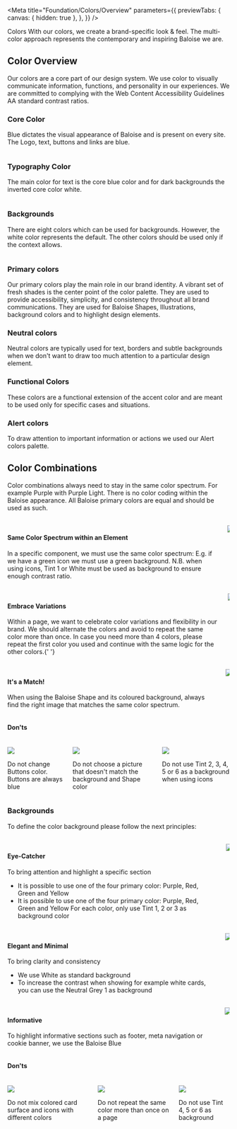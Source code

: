 
<Meta
  title="Foundation/Colors/Overview"
  parameters={{
    previewTabs: {
      canvas: { hidden: true },
    },
  }}
/>

<bal-doc-banner subtitle="Foundation" color="primary">
  Colors
</bal-doc-banner>

<bal-doc-lead>
  With our colors, we create a brand-specific look & feel. The multi-color approach represents the contemporary and
  inspiring Baloise we are.
</bal-doc-lead>

## Color Overview

Our colors are a core part of our design system. We use color to visually communicate information, functions, and personality in our experiences.
We are committed to complying with the Web Content Accessibility Guidelines AA standard contrast ratios.

### Core Color

Blue dictates the visual appearance of Baloise and is present on every site. The Logo, text, buttons and links are blue.

<bal-doc-app>
  <div class="columns">
    <bal-doc-color class="column is-one-quarter" background color="primary" inverted></bal-doc-color>
  </div>
</bal-doc-app>

### Typography Color

The main color for text is the core blue color and for dark backgrounds the inverted core color white.

<bal-doc-app>
  <div class="columns">
    <bal-doc-color class="column is-one-quarter" background color="primary" inverted></bal-doc-color>
    <bal-doc-color class="column is-one-quarter" background color="white"></bal-doc-color>
  </div>
</bal-doc-app>

### Backgrounds

There are eight colors which can be used for backgrounds.
However, the white color represents the default. The other colors should be used only if the context allows.

<bal-doc-app>
  <div class="columns is-multiline">
    <bal-doc-color class="column is-one-quarter" background color="white"></bal-doc-color>
    <bal-doc-color class="column is-one-quarter" background color="grey-1"></bal-doc-color>
    <bal-doc-color class="column is-one-quarter" background color="grey-3"></bal-doc-color>
    <bal-doc-color class="column is-one-quarter" background color="primary" inverted></bal-doc-color>
    <bal-doc-color class="column is-one-quarter" background color="green"></bal-doc-color>
    <bal-doc-color class="column is-one-quarter" background color="purple"></bal-doc-color>
    <bal-doc-color class="column is-one-quarter" background color="red"></bal-doc-color>
    <bal-doc-color class="column is-one-quarter" background color="yellow"></bal-doc-color>
  </div>
</bal-doc-app>

### Primary colors

Our primary colors play the main role in our brand identity. A vibrant set of fresh shades is the center point of the color palette. They are used to provide accessibility, simplicity, and consistency throughout all brand communications. They are used for Baloise Shapes, Illustrations, background colors and to highlight design elements.

<bal-doc-app>
  <bal-doc-support-color color="green"></bal-doc-support-color>
</bal-doc-app>

<bal-doc-app>
  <bal-doc-support-color color="purple"></bal-doc-support-color>
</bal-doc-app>

<bal-doc-app>
  <bal-doc-support-color color="red"></bal-doc-support-color>
</bal-doc-app>

<bal-doc-app>
  <bal-doc-support-color color="yellow"></bal-doc-support-color>
</bal-doc-app>

### Neutral colors

Neutral colors are typically used for text, borders and subtle backgrounds when we don't want to draw too much attention to a particular design element.

<bal-doc-app>
  <bal-doc-support-color color="grey"></bal-doc-support-color>
</bal-doc-app>

### Functional Colors

These colors are a functional extension of the accent color and are meant to be used only for specific cases and situations.

<bal-doc-app>
  <bal-doc-support-color color="blue"></bal-doc-support-color>
</bal-doc-app>

<bal-doc-app>
  <bal-doc-support-color color="light-blue"></bal-doc-support-color>
</bal-doc-app>

### Alert colors

To draw attention to important information or actions we used our Alert colors palette.

<bal-doc-app>
  <bal-doc-support-color color="info"></bal-doc-support-color>
</bal-doc-app>

<bal-doc-app>
  <bal-doc-support-color color="success"></bal-doc-support-color>
</bal-doc-app>

<bal-doc-app>
  <bal-doc-support-color color="warning"></bal-doc-support-color>
</bal-doc-app>

<bal-doc-app>
  <bal-doc-support-color color="danger"></bal-doc-support-color>
</bal-doc-app>

## Color Combinations

Color combinations always need to stay in the same color spectrum. For example Purple with Purple Light. There is no color coding within the Baloise appearance. All Baloise primary colors are equal and should be
used as such.


<br />
<div class="columns">
  <div class="column is-4">
    <h4 class="title m-none">Same Color Spectrum within an Element</h4>
    <p>
      In a specific component, we must use the same color spectrum: E.g. if we have a green icon we must use a green
      background. N.B. when using icons, Tint 1 or White must be used as background to ensure enough contrast ratio.
    </p>
  </div>
  <div class="column is-8">
    <img src={ColorCombinations} />
  </div>
</div>

<br />
<div class="columns">
  <div class="column is-4">
    <h4 class="title m-none">Embrace Variations</h4>
    <p>
      Within a page, we want to celebrate color variations and flexibility in our brand. We should alternate the colors
      and avoid to repeat the same color more than once. In case you need more than 4 colors, please repeat the first
      color you used and continue with the same logic for the other colors.{' '}
    </p>
  </div>
  <div class="column is-8">
    <img src={ColorCombinations2} />
  </div>
</div>

<br />
<div class="columns">
  <div class="column is-4">
    <h4 class="title m-none">It's a Match!</h4>
    <p>
      When using the Baloise Shape and its coloured background, always find the right image that matches the same color
      spectrum.
    </p>
  </div>
  <div class="column is-8">
    <img src={ColorCombinations3} />
  </div>
</div>

#### Don'ts


<br />
<div class="columns">
  <div class="column is-4">
    <img src={ColorCombinations4} />
    <p>Do not change Buttons color. Buttons are always blue</p>
  </div>
  <div class="column is-4">
    <img src={ColorCombinations5} />
    <p>Do not choose a picture that doesn't match the background and Shape color</p>
  </div>
  <div class="column is-4">
    <img src={ColorCombinations6} />
    <p>Do not use Tint 2, 3, 4, 5 or 6 as a background when using icons</p>
  </div>
</div>

### Backgrounds

To define the color background please follow the next principles:


<br />
<div class="columns">
  <div class="column is-4">
    <h4 class="title m-none">Eye-Catcher</h4>
    <p>
      To bring attention and highlight a specific section
      <ul>
        <li>It is possible to use one of the four primary color: Purple, Red, Green and Yellow</li>
        <li>
          It is possible to use one of the four primary color: Purple, Red, Green and Yellow For each color, only use
          Tint 1, 2 or 3 as background color
        </li>
      </ul>
    </p>
  </div>
  <div class="column is-8">
    <img src={Backgrounds1} />
  </div>
</div>

<br />
<div class="columns">
  <div class="column is-4">
    <h4 class="title m-none">Elegant and Minimal</h4>
    <p>
      To bring clarity and consistency
      <ul>
        <li>We use White as standard background</li>
        <li>
          To increase the contrast when showing for example white cards, you can use the Neutral Grey 1 as background
        </li>
      </ul>
    </p>
  </div>
  <div class="column is-8">
    <img src={Backgrounds2} />
  </div>
</div>

<br />
<div class="columns">
  <div class="column is-4">
    <h4 class="title m-none">Informative</h4>
    <p>To highlight informative sections such as footer, meta navigation or cookie banner, we use the Baloise Blue</p>
  </div>
  <div class="column is-8">
    <img src={Backgrounds3} />
  </div>
</div>

#### Don'ts


<br />
<div class="columns">
  <div class="column is-4">
    <img src={Backgrounds4} />
    <p>Do not mix colored card surface and icons with different colors</p>
  </div>
  <div class="column is-4">
    <img src={Backgrounds5} />
    <p>Do not repeat the same color more than once on a page</p>
  </div>
  <div class="column is-4">
    <img src={Backgrounds6} />
    <p>Do not use Tint 4, 5 or 6 as background</p>
  </div>
</div>

<bal-doc-github link="/stories/foundation/colors/00-overview.stories.mdx"></bal-doc-github>
